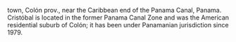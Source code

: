 town, Colón prov., near the Caribbean end of the Panama Canal, Panama. Cristóbal is located in the former Panama Canal Zone and was the American residential suburb of Colón; it has been under Panamanian jurisdiction since 1979.

{{wikify}}
